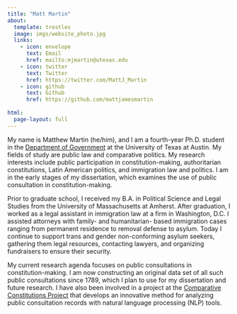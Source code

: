 ```yaml
---
title: "Matt Martin"
about:
  template: trestles
  image: imgs/website_photo.jpg
  links:
    - icon: envelope
      text: Email
      href: mailto:mjmartin@utexas.edu
    - icon: twitter
      text: Twitter
      href: https://twitter.com/MattJ_Martin
    - icon: github
      text: Github
      href: https://github.com/mattjamesmartin
      
html:
  page-layout: full
---
```


My name is Matthew Martin (he/him), and I am a fourth-year Ph.D. student in the [Department of Government](https://liberalarts.utexas.edu/government/gradstudents/mjm7865) at the University of Texas at Austin. My fields of study are public law and comparative politics. My research interests include public participation in constitution-making, authoritarian constitutions, Latin American politics, and immigration law and politics. I am in the early stages of my dissertation, which examines the use of public consultation in constitution-making.

Prior to graduate school, I received my B.A. in Political Science and Legal Studies from the University of Massachusetts at Amherst. After graduation, I worked as a legal assistant in immigration law at a firm in Washington, D.C. I assisted attorneys with family- and humanitarian- based immigration cases ranging from permanent residence to removal defense to asylum. Today I continue to support trans and gender non-conforming asylum seekers, gathering them legal resources, contacting lawyers, and organizing fundraisers to ensure their security.

My current research agenda focuses on public consultations in constitution-making. I am now constructing an original data set of all such public consultations since 1789, which I plan to use for my dissertation and future research. I have also been involved in a project at the [Comparative Constitutions Project](https://comparativeconstitutionsproject.org/directors-staff/) that develops an innovative method for analyzing public consultation records with natural language processing (NLP) tools. 